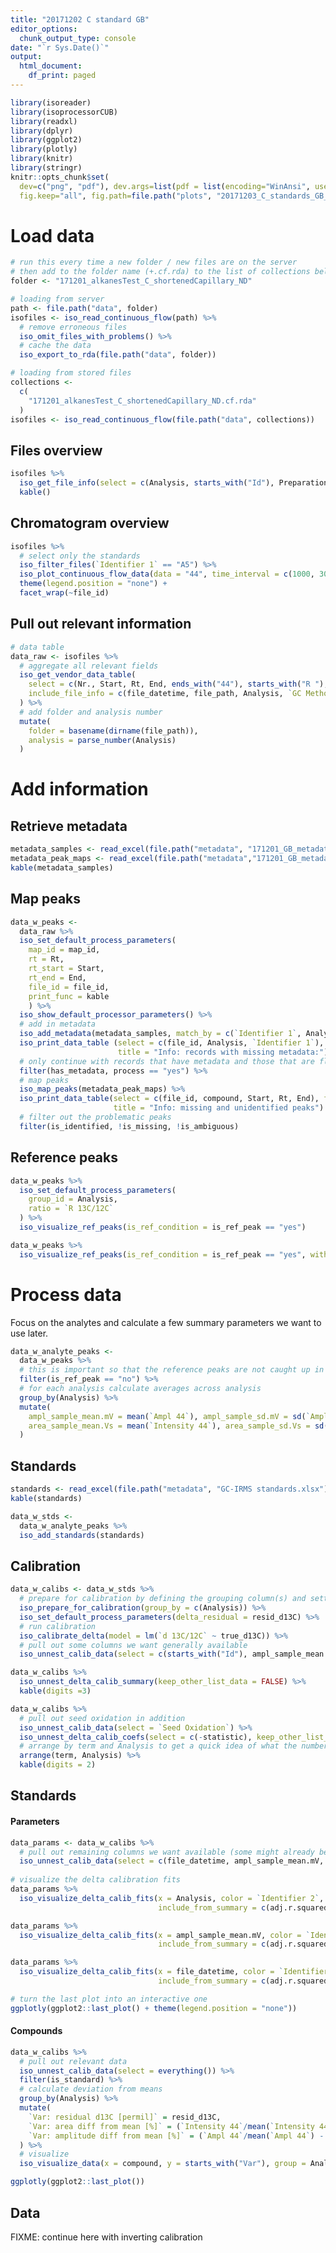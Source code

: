 ```yaml
---
title: "20171202 C standard GB"
editor_options:
  chunk_output_type: console
date: "`r Sys.Date()`"
output:
  html_document:
    df_print: paged
---
```


```r
library(isoreader)
library(isoprocessorCUB)
library(readxl)
library(dplyr)
library(ggplot2)
library(plotly)
library(knitr)
library(stringr)
knitr::opts_chunk$set(
  dev=c("png", "pdf"), dev.args=list(pdf = list(encoding="WinAnsi", useDingbats=FALSE)),
  fig.keep="all", fig.path=file.path("plots", "20171203_C_standards_GB_"))
```

# Load data

```r
# run this every time a new folder / new files are on the server
# then add to the folder name (+.cf.rda) to the list of collections below
folder <- "171201_alkanesTest_C_shortenedCapillary_ND"

# loading from server
path <- file.path("data", folder)
isofiles <- iso_read_continuous_flow(path) %>%
  # remove erroneous files
  iso_omit_files_with_problems() %>%
  # cache the data
  iso_export_to_rda(file.path("data", folder))
```

```r
# loading from stored files
collections <- 
  c(
    "171201_alkanesTest_C_shortenedCapillary_ND.cf.rda"
  )
isofiles <- iso_read_continuous_flow(file.path("data", collections))
```


## Files overview

```r
isofiles %>% 
  iso_get_file_info(select = c(Analysis, starts_with("Id"), Preparation, `GC Method`, `Seed Oxidation`)) %>% 
  kable()
```

## Chromatogram overview

```r
isofiles %>% 
  # select only the standards
  iso_filter_files(`Identifier 1` == "A5") %>% 
  iso_plot_continuous_flow_data(data = "44", time_interval = c(1000, 3000), panel_by = "file", zoom = 1) +
  theme(legend.position = "none") + 
  facet_wrap(~file_id)
```

## Pull out relevant information

```r
# data table
data_raw <- isofiles %>% 
  # aggregate all relevant fields
  iso_get_vendor_data_table(
    select = c(Nr., Start, Rt, End, ends_with("44"), starts_with("R "), starts_with("d ")),
    include_file_info = c(file_datetime, file_path, Analysis, `GC Method`, starts_with("Id"), Preparation, `Seed Oxidation`)
  ) %>% 
  # add folder and analysis number
  mutate(
    folder = basename(dirname(file_path)),
    analysis = parse_number(Analysis)
  )
```

# Add information

## Retrieve metadata

```r
metadata_samples <- read_excel(file.path("metadata", "171201_GB_metadata.xlsx"), sheet = "files")
metadata_peak_maps <- read_excel(file.path("metadata","171201_GB_metadata.xlsx"), sheet = "maps")
kable(metadata_samples)
```

## Map peaks

```r
data_w_peaks <- 
  data_raw %>% 
  iso_set_default_process_parameters(
    map_id = map_id,
    rt = Rt,
    rt_start = Start,
    rt_end = End,
    file_id = file_id,
    print_func = kable
    ) %>% 
  iso_show_default_processor_parameters() %>% 
  # add in metadata
  iso_add_metadata(metadata_samples, match_by = c(`Identifier 1`, Analysis)) %>%
  iso_print_data_table (select = c(file_id, Analysis, `Identifier 1`), filter = !has_metadata, 
                        title = "Info: records with missing metadata:") %>% 
  # only continue with records that have metadata and those that are flagged for processing
  filter(has_metadata, process == "yes") %>% 
  # map peaks
  iso_map_peaks(metadata_peak_maps) %>% 
  iso_print_data_table(select = c(file_id, compound, Start, Rt, End), filter = !is_identified | is_missing,
                       title = "Info: missing and unidentified peaks") %>% 
  # filter out the problematic peaks
  filter(is_identified, !is_missing, !is_ambiguous)
```

## Reference peaks

```r
data_w_peaks %>% 
  iso_set_default_process_parameters(
    group_id = Analysis,
    ratio = `R 13C/12C`
  ) %>% 
  iso_visualize_ref_peaks(is_ref_condition = is_ref_peak == "yes") 

data_w_peaks %>% 
  iso_visualize_ref_peaks(is_ref_condition = is_ref_peak == "yes", within_group = TRUE) 
```


# Process data

Focus on the analytes and calculate a few summary parameters we want to use later.

```r
data_w_analyte_peaks <- 
  data_w_peaks %>% 
  # this is important so that the reference peaks are not caught up in the next set of calculations
  filter(is_ref_peak == "no") %>% 
  # for each analysis calculate averages across analysis
  group_by(Analysis) %>% 
  mutate(
    ampl_sample_mean.mV = mean(`Ampl 44`), ampl_sample_sd.mV = sd(`Ampl 44`),
    area_sample_mean.Vs = mean(`Intensity 44`), area_sample_sd.Vs = sd(`Intensity 44`)
  )
```

## Standards

```r
standards <- read_excel(file.path("metadata", "GC-IRMS standards.xlsx"))
kable(standards)

data_w_stds <-
  data_w_analyte_peaks %>% 
  iso_add_standards(standards)  
```

## Calibration

```r
data_w_calibs <- data_w_stds %>% 
  # prepare for calibration by defining the grouping column(s) and setting default parameters
  iso_prepare_for_calibration(group_by = c(Analysis)) %>% 
  iso_set_default_process_parameters(delta_residual = resid_d13C) %>% 
  # run calibration
  iso_calibrate_delta(model = lm(`d 13C/12C` ~ true_d13C)) %>% 
  # pull out some columns we want generally available
  iso_unnest_calib_data(select = c(starts_with("Id"), ampl_sample_mean.mV)) 

data_w_calibs %>% 
  iso_unnest_delta_calib_summary(keep_other_list_data = FALSE) %>% 
  kable(digits =3)

data_w_calibs %>% 
  # pull out seed oxidation in addition
  iso_unnest_calib_data(select = `Seed Oxidation`) %>% 
  iso_unnest_delta_calib_coefs(select = c(-statistic), keep_other_list_data = FALSE) %>% 
  # arrange by term and Analysis to get a quick idea of what the numbers across analyses
  arrange(term, Analysis) %>% 
  kable(digits = 2)
```

## Standards

#### Parameters

```r
data_params <- data_w_calibs %>% 
  # pull out remaining columns we want available (some might already be pulled out but that's okay)
  iso_unnest_calib_data(select = c(file_datetime, ampl_sample_mean.mV, Preparation, is_standard)) 
  
# visualize the delta calibration fits
data_params %>% 
  iso_visualize_delta_calib_fits(x = Analysis, color = `Identifier 2`, shape = Preparation, size = ampl_sample_mean.mV,
                                 include_from_summary = c(adj.r.squared, deviance)) + labs(title = "parameters vs. analysis")

data_params %>% 
  iso_visualize_delta_calib_fits(x = ampl_sample_mean.mV, color = `Identifier 2`, shape = Preparation, size = ampl_sample_mean.mV,
                                 include_from_summary = c(adj.r.squared, deviance)) + labs(title = "parameters vs. amplitude") 

data_params %>% 
  iso_visualize_delta_calib_fits(x = file_datetime, color = `Identifier 2`, shape = Preparation, size = ampl_sample_mean.mV,
                                 include_from_summary = c(adj.r.squared, deviance)) + labs(title = "parameters vs. time")
```

```r
# turn the last plot into an interactive one
ggplotly(ggplot2::last_plot() + theme(legend.position = "none"))
```

#### Compounds

```r
data_w_calibs %>% 
  # pull out relevant data
  iso_unnest_calib_data(select = everything()) %>% 
  filter(is_standard) %>% 
  # calculate deviation from means
  group_by(Analysis) %>% 
  mutate(
    `Var: residual d13C [permil]` = resid_d13C,
    `Var: area diff from mean [%]` = (`Intensity 44`/mean(`Intensity 44`) - 1) * 100,
    `Var: amplitude diff from mean [%]` = (`Ampl 44`/mean(`Ampl 44`) - 1) * 100
  ) %>%
  # visualize
  iso_visualize_data(x = compound, y = starts_with("Var"), group = Analysis, color = `Identifier 2`)
```

```r
ggplotly(ggplot2::last_plot())
```

## Data

FIXME: continue here with inverting calibration

